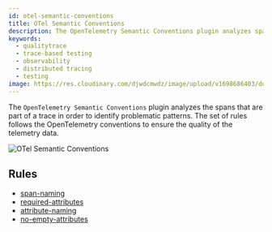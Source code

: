 ```yaml
---
id: otel-semantic-conventions
title: OTel Semantic Conventions
description: The OpenTelemetry Semantic Conventions plugin analyzes spans part of a trace in order to identify problematic patterns. The Tracetest Analyzer analyzes OpenTelemetry traces.
keywords:
  - qualitytrace
  - trace-based testing
  - observability
  - distributed tracing
  - testing
image: https://res.cloudinary.com/djwdcmwdz/image/upload/v1698686403/docs/Blog_Thumbnail_14_rsvkmo.jpg
---
```


The `OpenTelemetry Semantic Conventions` plugin analyzes the spans that are part of a trace in order to identify problematic patterns. The set of rules follows the OpenTelemetry conventions to ensure the quality of the telemetry data.

![OTel Semantic Conventions](../../img/otel-semantic-conventions.png)

## Rules

- [span-naming](/analyzer/rules/span-naming)
- [required-attributes](/analyzer/rules/required-attributes)
- [attribute-naming](/analyzer/rules/attribute-naming)
- [no-empty-attributes](/analyzer/rules/no-empty-attributes)
